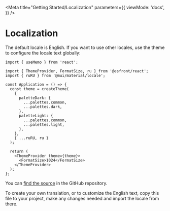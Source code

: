 
<Meta
  title="Getting Started/Localization"
  parameters={{
    viewMode: 'docs',
  }}
/>

# Localization

The default locale is English. If you want to use other locales, use the theme to configure the locale text globally:

```tsx
import { useMemo } from 'react';

import { ThemeProvider, FormatSize, ru } from '@esfront/react';
import { ruRU } from '@mui/material/locale';

const Application = () => {
  const theme = createTheme(
    {
      paletteDark: {
        ...palettes.common,
        ...palettes.dark,
      },
      paletteLight: {
        ...palettes.common,
        ...palettes.light,
      },
    },
    { ...ruRU, ru }
  );

  return (
    <ThemeProvider theme={theme}>
      <FormatSize>1024</FormatSize>
    </ThemeProvider>
  );
};
```

You can [find the source](https://github.com/Elonsoft/esfront/blob/master/packages/react/src/components/locale/index.ts)
in the GitHub repository.

To create your own translation, or to customize the English text, copy this file to your project, make any changes
needed and import the locale from there.
